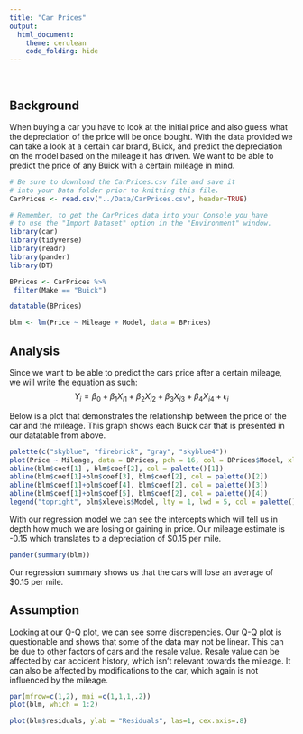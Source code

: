 ```yaml
---
title: "Car Prices"
output: 
  html_document:
    theme: cerulean
    code_folding: hide
---
```


<br>

## Background

When buying a car you have to look at the initial price and also guess what the depreciation of the price will be once bought. With the data provided we can take a look at a certain car brand, Buick, and predict the depreciation on the model based on the mileage it has driven. We want to be able to predict the price of any Buick with a certain mileage in mind.


```r
# Be sure to download the CarPrices.csv file and save it
# into your Data folder prior to knitting this file.
CarPrices <- read.csv("../Data/CarPrices.csv", header=TRUE)

# Remember, to get the CarPrices data into your Console you have
# to use the "Import Dataset" option in the "Environment" window.
library(car)
library(tidyverse)
library(readr)
library(pander)
library(DT)
```

```r
BPrices <- CarPrices %>% 
 filter(Make == "Buick")

datatable(BPrices)

blm <- lm(Price ~ Mileage + Model, data = BPrices) 
```
## Analysis

Since we want to be able to predict the cars price after a certain mileage, we will write the equation as such:
$$
Y_i = \beta_0 + \beta_1 X_{i1} + \beta_2 X_{i2} + \beta_3 X_{i3} + \beta_4 X_{i4} + \epsilon_i
$$



Below is a plot that demonstrates the relationship between the price of the car and the mileage. This graph shows each Buick car that is presented in our datatable from above.

```r
palette(c("skyblue", "firebrick", "gray", "skyblue4"))
plot(Price ~ Mileage, data = BPrices, pch = 16, col = BPrices$Model, xlim=c(0,38000))
abline(blm$coef[1] , blm$coef[2], col = palette()[1])
abline(blm$coef[1]+blm$coef[3], blm$coef[2], col = palette()[2])
abline(blm$coef[1]+blm$coef[4], blm$coef[2], col = palette()[3])
abline(blm$coef[1]+blm$coef[5], blm$coef[2], col = palette()[4])
legend("topright", blm$xlevels$Model, lty = 1, lwd = 5, col = palette(), cex = 0.7)
```

With our regression model we can see the intercepts which will tell us in depth how much we are losing or gaining in price. Our mileage estimate is -0.15 which translates to a depreciation of $0.15 per mile.

```r
pander(summary(blm))
```

Our regression summary shows us that the cars will lose an average of $0.15 per mile.

## Assumption

Looking at our Q-Q plot, we can see some discrepencies. Our Q-Q plot is questionable and shows that some of the data may not be linear. This can be due to other factors of cars and the resale value. Resale value can be affected by car accident history, which isn't relevant towards the mileage. It can also be affected by modifications to the car, which again is not influenced by the mileage. 

```r
par(mfrow=c(1,2), mai =c(1,1,1,.2))
plot(blm, which = 1:2)

plot(blm$residuals, ylab = "Residuals", las=1, cex.axis=.8)
```

